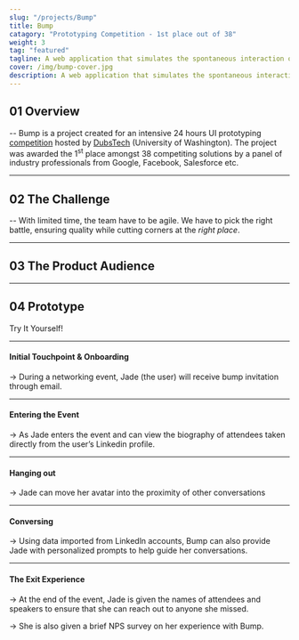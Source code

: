 ```yaml
---
slug: "/projects/Bump"
title: Bump
catagory: "Prototyping Competition - 1st place out of 38"
weight: 3
tag: "featured"
tagline: A web application that simulates the spontaneous interaction of real life networking events virtually.
cover: /img/bump-cover.jpg
description: A web application that simulates the spontaneous interaction of real life networking events virtually.
---
```


## 01 Overview

-- Bump is a project created for an intensive 24 hours UI prototyping [competition](https://www.protothon.info/) hosted by [DubsTech](https://dubstech.org/) (University of Washington). The project was awarded the 1<sup>st</sup> place amongst 38 competiting solutions by a panel of industry professionals from Google, Facebook, Salesforce etc.

<ProjectInfo>
  <ProjectInfoItem
    fieldName="My Role"
    value="UX/UI Design, Prototyping, Visual Design"
  />
  <ProjectInfoItem fieldName="Project Scope" value="24 hours Competition" />
  <ProjectInfoItem fieldName="Tools" value="Figma, p5js" />
  <ProjectInfoItem
    fieldName="Team"
    value="David Mai, Sophia Wang, Alvin Leung"
  />
</ProjectInfo>

---

## 02 The Challenge

-- With limited time, the team have to be agile. We have to pick the right battle, ensuring quality while cutting corners at the _right place_.

---

## 03 The Product Audience

<FullImage src="/img/bump/target-customer.jpg" alt="target customer" />
<FullImage src="/img/bump/user-persona.jpg" alt="user persona" />

---

## 04 Prototype

<ResourceLink url="https://pivot.caseit.org">Try It Yourself!</ResourceLink>

---

#### Initial Touchpoint & Onboarding

<InterfaceDemo
  url="https://www.sfu.ca/~kkl64/videos/bump/discover_onboarding.mov"
  noPadding
/>

-> During a networking event, Jade (the user) will receive bump invitation through email.

---

#### Entering the Event

<InterfaceDemo
  url="https://www.sfu.ca/~kkl64/videos/bump/enter_event.mov"
  noPadding
/>

-> As Jade enters the event and can view the biography of attendees taken directly from the user’s Linkedin profile.

---

#### Hanging out

<InterfaceDemo
  url="https://www.sfu.ca/~kkl64/videos/bump/join_conversation.mov"
  noPadding
/>

-> Jade can move her avatar into the proximity of other conversations

---

#### Conversing

<InterfaceDemo
  url="https://www.sfu.ca/~kkl64/videos/bump/suggested_prompts.mov"
  noPadding
/>

-> Using data imported from Linkedln accounts, Bump can also provide Jade with personalized prompts to help guide her conversations.

---

#### The Exit Experience

<InterfaceDemo url="https://www.sfu.ca/~kkl64/videos/bump/exit.mov" noPadding />

-> At the end of the event, Jade is given the names of attendees and speakers to ensure that she can reach out to anyone she missed.

-> She is also given a brief NPS survey on her experience with Bump.

